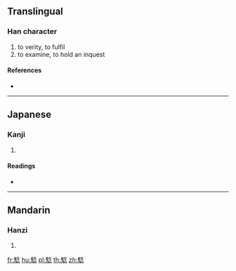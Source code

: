 {{character info/new}}
==Translingual==

===Han character===
{{Han char|rn=187|rad=馬|as=08|sn=18|four=|canj=SFOIP}}

# to verity, to fulfil
# to examine, to hold an inquest

====References====
* {{Han ref|kx=1440.420|dkj=44821|dj=1965.040|hdz=74562.110|uh=9A10|ud=39440}}

----

==Japanese==

===Kanji===
{{ja-kanji|grade=|rs=馬08}}

# {{defn|lang=ja|sort=馬08}}

====Readings====
* {{ja-readings|on=[[けん]] (ken), [[げん]] (gen)|kun=[[しるし]] (shirushi)}}

----

==Mandarin==

===Hanzi===
{{cmn-hanzi|pin=[[yàn]] ([[yan4]])|wg=yen<sup>4</sup>}}

# {{defn|lang=cmn|sort=馬08}}

[[fr:騐]]
[[hu:騐]]
[[pl:騐]]
[[th:騐]]
[[zh:騐]]